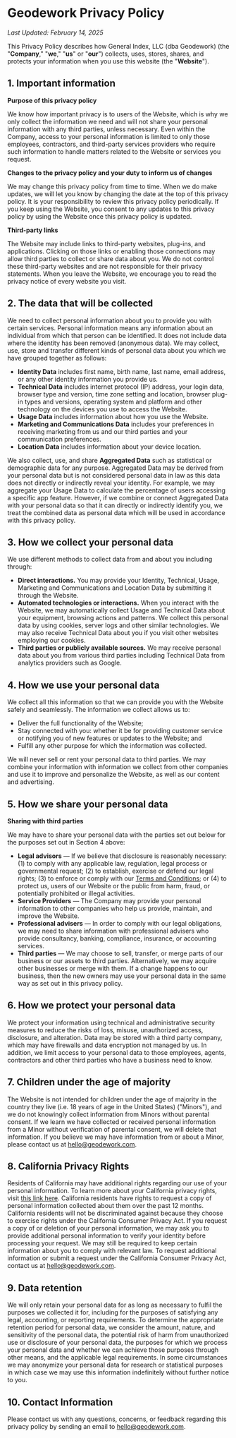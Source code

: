 

# Geodework Privacy Policy

_Last Updated: February 14, 2025_

This Privacy Policy describes how General Index, LLC (dba Geodework) (the "**Company**," "**we**," "**us**" or "**our**") collects, uses, stores, shares, and protects your information when you use this website (the "**Website**").

## 1. Important information

**Purpose of this privacy policy**

We know how important privacy is to users of the Website, which is why we only collect the information we need and will not share your personal information with any third parties, unless necessary. Even within the Company, access to your personal information is limited to only those employees, contractors, and third-party services providers who require such information to handle matters related to the Website or services you request.

**Changes to the privacy policy and your duty to inform us of changes**

We may change this privacy policy from time to time. When we do make updates, we will let you know by changing the date at the top of this privacy policy. It is your responsibility to review this privacy policy periodically. If you keep using the Website, you consent to any updates to this privacy policy by using the Website once this privacy policy is updated.

**Third-party links**

The Website may include links to third-party websites, plug-ins, and applications. Clicking on those links or enabling those connections may allow third parties to collect or share data about you. We do not control these third-party websites and are not responsible for their privacy statements. When you leave the Website, we encourage you to read the privacy notice of every website you visit.

## 2. The data that will be collected

We need to collect personal information about you to provide you with certain services. Personal information means any information about an individual from which that person can be identified. It does not include data where the identity has been removed (anonymous data). We may collect, use, store and transfer different kinds of personal data about you which we have grouped together as follows:

- **Identity Data** includes first name, birth name, last name, email address, or any other identity information you provide us.
- **Technical Data** includes internet protocol (IP) address, your login data, browser type and version, time zone setting and location, browser plug-in types and versions, operating system and platform and other technology on the devices you use to access the Website.
- **Usage Data** includes information about how you use the Website.
- **Marketing and Communications Data** includes your preferences in receiving marketing from us and our third parties and your communication preferences.
- **Location Data** includes information about your device location.

We also collect, use, and share **Aggregated Data** such as statistical or demographic data for any purpose. Aggregated Data may be derived from your personal data but is not considered personal data in law as this data does not directly or indirectly reveal your identity. For example, we may aggregate your Usage Data to calculate the percentage of users accessing a specific app feature. However, if we combine or connect Aggregated Data with your personal data so that it can directly or indirectly identify you, we treat the combined data as personal data which will be used in accordance with this privacy policy.

<MatomoOptOut />

## 3. How we collect your personal data

We use different methods to collect data from and about you including through:

- **Direct interactions.** You may provide your Identity, Technical, Usage, Marketing and Communications and Location Data by submitting it through the Website.
- **Automated technologies or interactions.** When you interact with the Website, we may automatically collect Usage and Technical Data about your equipment, browsing actions and patterns. We collect this personal data by using cookies, server logs and other similar technologies. We may also receive Technical Data about you if you visit other websites employing our cookies.
- **Third parties or publicly available sources.** We may receive personal data about you from various third parties including Technical Data from analytics providers such as Google.

## 4. How we use your personal data

We collect all this information so that we can provide you with the Website safely and seamlessly. The information we collect allows us to:

- Deliver the full functionality of the Website;
- Stay connected with you: whether it be for providing customer service or notifying you of new features or updates to the Website; and
- Fulfill any other purpose for which the information was collected.

We will never sell or rent your personal data to third parties. We may combine your information with information we collect from other companies and use it to improve and personalize the Website, as well as our content and advertising.

## 5. How we share your personal data

**Sharing with third parties**

We may have to share your personal data with the parties set out below for the purposes set out in Section 4 above:

- **Legal advisors** — If we believe that disclosure is reasonably necessary: (1) to comply with any applicable law, regulation, legal process or governmental request; (2) to establish, exercise or defend our legal rights; (3) to enforce or comply with our [Terms and Conditions](/terms-of-use/); or (4) to protect us, users of our Website or the public from harm, fraud, or potentially prohibited or illegal activities.
- **Service Providers** — The Company may provide your personal information to other companies who help us provide, maintain, and improve the Website.
- **Professional advisers** — In order to comply with our legal obligations, we may need to share information with professional advisers who provide consultancy, banking, compliance, insurance, or accounting services.
- **Third parties** — We may choose to sell, transfer, or merge parts of our business or our assets to third parties. Alternatively, we may acquire other businesses or merge with them. If a change happens to our business, then the new owners may use your personal data in the same way as set out in this privacy policy.

## 6. How we protect your personal data

We protect your information using technical and administrative security measures to reduce the risks of loss, misuse, unauthorized access, disclosure, and alteration. Data may be stored with a third party company, which may have firewalls and data encryption not managed by us. In addition, we limit access to your personal data to those employees, agents, contractors and other third parties who have a business need to know.

## 7. Children under the age of majority

The Website is not intended for children under the age of majority in the country they live (i.e. 18 years of age in the United States) ("Minors"), and we do not knowingly collect information from Minors without parental consent. If we learn we have collected or received personal information from a Minor without verification of parental consent, we will delete that information. If you believe we may have information from or about a Minor, please contact us at [hello@geodework.com](mailto:hello@geodework.com).

## 8. California Privacy Rights

Residents of California may have additional rights regarding our use of your personal information. To learn more about your California privacy rights, visit [this link here](https://oag.ca.gov/privacy/ccpa). California residents have rights to request a copy of personal information collected about them over the past 12 months. California residents will not be discriminated against because they choose to exercise rights under the California Consumer Privacy Act. If you request a copy of or deletion of your personal information, we may ask you to provide additional personal information to verify your identity before processing your request. We may still be required to keep certain information about you to comply with relevant law. To request additional information or submit a request under the California Consumer Privacy Act, contact us at [hello@geodework.com](mailto:hello@geodework.com).

## 9. Data retention

We will only retain your personal data for as long as necessary to fulfil the purposes we collected it for, including for the purposes of satisfying any legal, accounting, or reporting requirements. To determine the appropriate retention period for personal data, we consider the amount, nature, and sensitivity of the personal data, the potential risk of harm from unauthorized use or disclosure of your personal data, the purposes for which we process your personal data and whether we can achieve those purposes through other means, and the applicable legal requirements. In some circumstances we may anonymize your personal data for research or statistical purposes in which case we may use this information indefinitely without further notice to you.

## 10. Contact Information

Please contact us with any questions, concerns, or feedback regarding this privacy policy by sending an email to [hello@geodework.com](mailto:hello@geodework.com).
